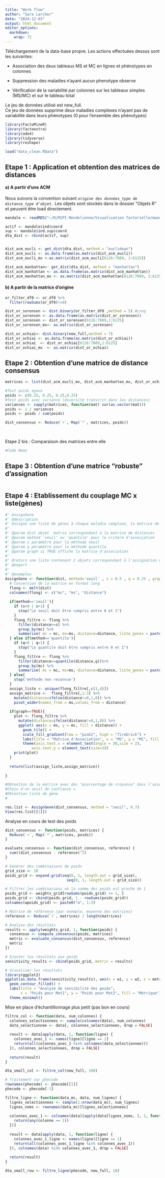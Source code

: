```yaml
---
title: "Work flow"
author: "Sara Larcher"
date: "2024-12-03"
output: html_document
editor_options: 
  markdown: 
    wrap: 72
---
```


Téléchargement de la data-base propre. Les actions effectuées dessus
sont les suivantes:

-   Association des deux tableaux MS et MC en lignes et phénotypes en
    colonnes

-   Suppression des maladies n'ayant aucun phenotype observe

-   Vérification de la variabilité par colonnes sur les tableaux simples
    (MS/MC) et sur le tableau total

Le jeu de données utilisé est new_full.\
Ce jeu de données supprime deux maladies complexes n'ayant pas de
variabilité dans leurs phénotypes (0 pour l'ensemble des phénotypes)

```r
library(FactoMineR)
library(factoextra)
library(ade4) 
library(tidyverse)
library(reshape)

load("data_clean.RData")
```

## Etape 1 : Application et obtention des matrices de distances

#### a) A partir d'une ACM

Nous suivons la convention suivant
*`origine des données_type de distance_type d'objet.`* Les objets sont
stockés dans le dossier "Objets R" et peuvent être load directement.

```r
mandale <- readRDS("~/R/M2PI-Mendelienne/Visualisation factorielle/mandale.rds")

actif <- mandale$ind$coord
sup <- mandale$ind.sup$coord
dta_dist <- rbind(actif, sup)


dist_acm_eucli <- get_dist(dta_dist, method = "euclidean")
dist_acm_eucli <- as.data.frame(as.matrix(dist_acm_eucli))
dist_acm_eucli_mx <-as.matrix(dist_acm_eucli[6126:7089, 1:6125])

dist_acm_manhattan<- get_dist(dta_dist, method = "manhattan")
dist_acm_manhattan <- as.data.frame(as.matrix(dist_acm_manhattan))
dist_acm_manhattan_mx <- as.matrix(dist_acm_manhattan[6126:7089, 1:6125])

```

#### b) A partir de la matrice d'origine

```r

or_filter_df0 <- or_df0 %>% 
  filter(rowSums(or_df0)!=0)

dist_or_sorensen <- dist.binary(or_filter_df0 ,method = 5) #Long 
dist_or_sorensen <- as.data.frame(as.matrix(dist_or_sorensen))
dist_or_sorensen <- dist_or_sorensen[6126:7089,1:6125]
dist_or_sorensen_mx<- as.matrix(dist_or_sorensen)

dist_or_ochiai<- dist.binary(new_full,method = 7)
dist_or_ochiai <- as.data.frame(as.matrix(dist_or_ochiai))
dist_or_ochiai  <- dist_or_ochiai[6126:7089,1:6125]
dist_or_ochiai_mx  <- as.matrix(dist_or_ochiai)
```

## Etape 2 : Obtention d'une matrice de distance consensus

```r
matrices <- list(dist_acm_eucli_mx, dist_acm_manhattan_mx, dist_or_ochiai_mx,dist_or_sorensen_mx)

#Test poids egaux 
poids <- c(0.25, 0.25, 0.25,0.25)
#Test poids avec variance (diversite transcrit dans les distances)
variances <- sapply(matrices, function(mat) var(as.vector(mat)))
poids <- 1 / variances
poids <- poids / sum(poids)

dist_consensus <- Reduce(`+`, Map(`*`, matrices, poids))
```

```r

```

\
Etape 2 bis : Comparaison des matrices entre elle

```r
#Code Nemo 
```

## Etape 3 : Obtention d'une matrice "robuste" d'assignation 

```r


```

## Etape 4 : Etablissement du couplage MC x liste(gènes)

```r
#' AssignGene
#' @description
#' Assigne une liste de gènes à chaque maladie complexe, la matrice de distances a en colonne les ms et en ligne les mc
#'
#' @param dist objet  matrix correspondant à la matrice de distances
#' @param method 'seuil' ou 'quantile' pour le critère d'association
#' @param s paramètre pour la méthode seuil
#' @param q paramètre pour la méthode quantile
#' @param graph si TRUE affiche la matrice d'association
#'
#' @return une liste contenant 2 objets correspondant à l'assignation d'une liste de gènes par maladie et la matrice d'assignation
#' @export
#'
#' @examples
AssignGene <- function(dist, method='seuil' , s = 0.5 , q = 0.25 , graph = TRUE){
  # Conversion de la matrice en format long
  flong <- melt(dist)
  colnames(flong) <- c("mc", "ms", "distance")
  
  if(method=='seuil'){
    if (s<0 | s>1) {
      stop("Le seuil doit être compris entre 0 et 1")
    }
    flong_filtre <- flong %>% 
      filter(distance>=s) %>% 
      group_by(mc) %>% 
      summarise( mc = mc, ms=ms, distance=distance, liste_genes = paste(ms,collapse = " ; "),.groups = 'drop')
  } else if(method=='quantile'){
    if (q<0 | q>1) {
      stop("Le quantile doit être compris entre 0 et 1")
    }
    flong_filtre <- flong %>% 
      filter(distance>=quantile(distance,q))%>% 
      group_by(mc) %>% 
      summarise( mc = mc, ms=ms, distance=distance, liste_genes = paste(ms,collapse = " ; "),.groups = 'drop')
  } else{
    stop('méthode non reconnue')
  }
  assign_liste <- unique(flong_filtre[,c(1,4)])
  assign_matrice <-  flong_filtre[,1:3] %>% 
    mutate(distance=ifelse(distance!=0,1,0)) %>% 
    pivot_wider(names_from = ms,values_from = distance) 
  
  if(graph==TRUE){
    plot <- flong_filtre %>% 
      mutate(distance=ifelse(distance!=0,1,0)) %>% 
      ggplot( aes(x = ms, y = mc, fill = distance)) +
        geom_tile() +
        scale_fill_gradient(low = "pink2", high = "firebrick") +
        labs(title = "Matrice d'Association", x = "MS", y = "MC", fill = "Distance")+
        theme(axis.text.x = element_text(angle = 30,size = 2),
            axis.text.y = element_text(size=3))
    print(plot)
  }
  
  return(list(assign_liste,assign_matrice))
  
}

```



```r
#Obtention de la matrice avec des "pourcentage de croyance" dans l'association 
#Choix d'un seuil de confiance =
#Obtention liste de gène 
#

res.list <- AssignGene(dist_consensus, method = "seuil", 0.7)
View(res.list[[1]])

```

Analyse en cours de test des poids 

```r
dist_consensus <- function(poids, matrices) {
  Reduce(`+`, Map(`*`, matrices, poids))
}

evaluate_consensus <- function(dist_consensus, reference) {
  sum((dist_consensus - reference)^2)
}

# Générer des combinaisons de poids
grid_size <- 10  
poids_grid <- expand.grid(seq(0, 1, length.out = grid_size),
                            seq(0, 1, length.out = grid_size))

# Filtrer les combinaisons où la somme des poids est proche de 1
poids_grid <- weights_grid[rowSums(poids_grid) <= 1, ]
poids_grid <- cbind(poids_grid, 1 - rowSums(poids_grid))
colnames(wpoids_grid) <- paste0("w", 1:3)

# Matrice de référence (par exemple, moyenne des matrices)
reference <- Reduce(`+`, matrices) / length(matrices)

# Analyse des résultats
results <- apply(weights_grid, 1, function(poids) {
  consensus <- compute_consensus(poids, matrices)
  metric <- evaluate_consensus(dist_consensus, reference)
  metric
})

# Ajouter les résultats aux poids
sensitivity_results <- cbind(poids_grid, metric = results)

# Visualiser les résultats
library(ggplot2)
ggplot(as.data.frame(sensitivity_results), aes(x = w1, y = w2, z = metric)) +
  geom_contour_filled() +
  labs(title = "Analyse de sensibilité des poids",
       x = "Poids pour Mat1", y = "Poids pour Mat2", fill = "Métrique") +
  theme_minimal()
```

Mise en place d'échantillonnage plus petit (pas bon en cours)

```r
filtre_col <- function(data, num_colonnes) {
  colonnes_selectionnees <- sample(colnames(data), num_colonnes)
  data_selectionnee <- data[, colonnes_selectionnees, drop = FALSE]
  
  result <- data[apply(data, 1, function(ligne) { 
    colonnes_avec_1 <- names(ligne)[ligne == 1]
    return(all(colonnes_avec_1 %in% colnames(data_selectionnee)))
  }), colonnes_selectionnees, drop = FALSE]
  
  return(result)
}

dta_small_col <- filtre_col(new_full, 100)

# Traitement sur phecode
rownames(phecode) <- phecode[[1]]
phecode <- phecode[-1]

filtre_ligne <- function(data_mc, data, num_lignes) {
  lignes_selectionnees <- sample(1:nrow(data_mc), num_lignes)
  lignes_noms <- rownames(data_mc)[lignes_selectionnees]
  
  colonnes_avec_1 <- colnames(data)[apply(data[lignes_noms, ], 2, function(colonne) {
    return(any(colonne == 1))
  })]
  
  result <- data[apply(data, 1, function(ligne) {
    colonnes_avec_1_ligne <- names(ligne)[ligne == 1]
    return(all(colonnes_avec_1_ligne %in% colonnes_avec_1))
  }), colnames(data) %in% colonnes_avec_1, drop = FALSE]
  
  return(result)
}

dta_small_row <- filtre_ligne(phecode, new_full, 10)

```

## 
